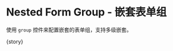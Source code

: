 
<Meta
  title="FluentForm/Basic"
  component={meta.component}
  decorators={meta.decorators}
  argTypes={meta.argTypes}
  parameters={meta.parameters} />

# Nested Form Group - 嵌套表单组

使用 `group` 控件来配置嵌套的表单组，支持多级嵌套。

<Canvas withToolbar mdxSource={source}>
  <Story name="Nested Form Group">{story}</Story>
</Canvas>

<ArgsTable of={FluentFormComponent} />
